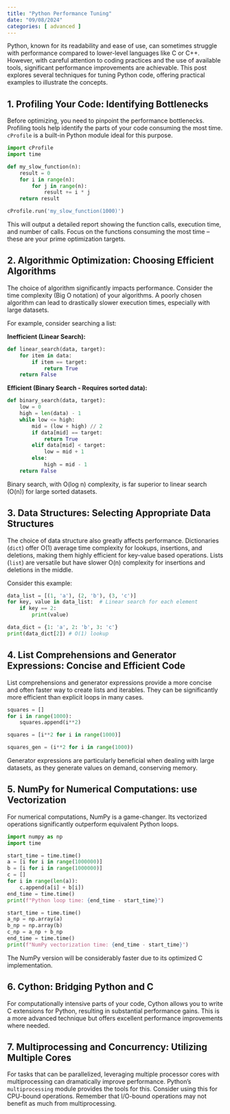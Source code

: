 ```yaml
---
title: "Python Performance Tuning"
date: "09/08/2024"
categories: [ advanced ]
---
```



Python, known for its readability and ease of use, can sometimes struggle with performance compared to lower-level languages like C or C++.  However, with careful attention to coding practices and the use of available tools, significant performance improvements are achievable. This post explores several techniques for tuning Python code, offering practical examples to illustrate the concepts.

## 1. Profiling Your Code: Identifying Bottlenecks

Before optimizing, you need to pinpoint the performance bottlenecks.  Profiling tools help identify the parts of your code consuming the most time.  `cProfile` is a built-in Python module ideal for this purpose.

```python
import cProfile
import time

def my_slow_function(n):
    result = 0
    for i in range(n):
        for j in range(n):
            result += i * j
    return result

cProfile.run('my_slow_function(1000)')
```

This will output a detailed report showing the function calls, execution time, and number of calls.  Focus on the functions consuming the most time – these are your prime optimization targets.


## 2. Algorithmic Optimization: Choosing Efficient Algorithms

The choice of algorithm significantly impacts performance.  Consider the time complexity (Big O notation) of your algorithms.  A poorly chosen algorithm can lead to drastically slower execution times, especially with large datasets.

For example, consider searching a list:

**Inefficient (Linear Search):**

```python
def linear_search(data, target):
    for item in data:
        if item == target:
            return True
    return False
```

**Efficient (Binary Search - Requires sorted data):**

```python
def binary_search(data, target):
    low = 0
    high = len(data) - 1
    while low <= high:
        mid = (low + high) // 2
        if data[mid] == target:
            return True
        elif data[mid] < target:
            low = mid + 1
        else:
            high = mid - 1
    return False
```

Binary search, with O(log n) complexity, is far superior to linear search (O(n)) for large sorted datasets.


## 3. Data Structures: Selecting Appropriate Data Structures

The choice of data structure also greatly affects performance.  Dictionaries (`dict`) offer O(1) average time complexity for lookups, insertions, and deletions, making them highly efficient for key-value based operations. Lists (`list`) are versatile but have slower O(n) complexity for insertions and deletions in the middle.

Consider this example:

```python
data_list = [(1, 'a'), (2, 'b'), (3, 'c')]
for key, value in data_list:  # Linear search for each element
    if key == 2:
        print(value)

data_dict = {1: 'a', 2: 'b', 3: 'c'}
print(data_dict[2]) # O(1) lookup
```


## 4. List Comprehensions and Generator Expressions: Concise and Efficient Code

List comprehensions and generator expressions provide a more concise and often faster way to create lists and iterables. They can be significantly more efficient than explicit loops in many cases.

```python
squares = []
for i in range(1000):
    squares.append(i**2)

squares = [i**2 for i in range(1000)]

squares_gen = (i**2 for i in range(1000))
```

Generator expressions are particularly beneficial when dealing with large datasets, as they generate values on demand, conserving memory.


## 5. NumPy for Numerical Computations: use Vectorization

For numerical computations, NumPy is a game-changer.  Its vectorized operations significantly outperform equivalent Python loops.

```python
import numpy as np
import time

start_time = time.time()
a = [i for i in range(1000000)]
b = [i for i in range(1000000)]
c = []
for i in range(len(a)):
    c.append(a[i] + b[i])
end_time = time.time()
print(f"Python loop time: {end_time - start_time}")

start_time = time.time()
a_np = np.array(a)
b_np = np.array(b)
c_np = a_np + b_np
end_time = time.time()
print(f"NumPy vectorization time: {end_time - start_time}")
```

The NumPy version will be considerably faster due to its optimized C implementation.


## 6. Cython: Bridging Python and C

For computationally intensive parts of your code, Cython allows you to write C extensions for Python, resulting in substantial performance gains.  This is a more advanced technique but offers excellent performance improvements where needed.


## 7. Multiprocessing and Concurrency: Utilizing Multiple Cores

For tasks that can be parallelized, leveraging multiple processor cores with multiprocessing can dramatically improve performance. Python's `multiprocessing` module provides the tools for this.  Consider using this for CPU-bound operations.  Remember that I/O-bound operations may not benefit as much from multiprocessing.

